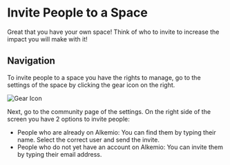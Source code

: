 # Invite People to a Space

Great that you have your own space! Think of who to invite to increase the impact you will make with it!

## Navigation

To invite people to a space you have the rights to manage, go to the settings of the space by clicking the gear icon on the right.

![Gear Icon](/space-settings-gear-icon.png)

Next, go to the community page of the settings. On the right side of the screen you have 2 options to invite people:
- People who are already on Alkemio: You can find them by typing their name. Select the correct user and send the invite.
- People who do not yet have an account on Alkemio: You can invite them by typing their email address.
